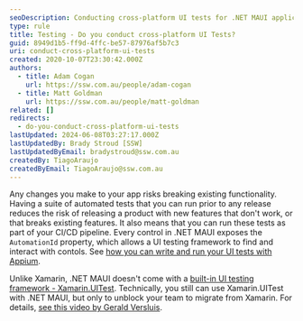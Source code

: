 ```yaml
---
seoDescription: Conducting cross-platform UI tests for .NET MAUI applications with Appium and NUnit.
type: rule
title: Testing - Do you conduct cross-platform UI Tests?
guid: 8949d1b5-ff9d-4ffc-be57-87976af5b7c3
uri: conduct-cross-platform-ui-tests
created: 2020-10-07T23:30:42.000Z
authors:
  - title: Adam Cogan
    url: https://ssw.com.au/people/adam-cogan
  - title: Matt Goldman
    url: https://ssw.com.au/people/matt-goldman
related: []
redirects:
  - do-you-conduct-cross-platform-ui-tests
lastUpdated: 2024-06-08T03:27:17.000Z
lastUpdatedBy: Brady Stroud [SSW]
lastUpdatedByEmail: bradystroud@ssw.com.au
createdBy: TiagoAraujo
createdByEmail: TiagoAraujo@ssw.com.au
---
```


Any changes you make to your app risks breaking existing functionality. Having a suite of automated tests that you can run prior to any release reduces the risk of releasing a product with new features that don't work, or that breaks existing features. It also means that you can run these tests as part of your CI/CD pipeline.
Every control in .NET MAUI exposes the `AutomationId` property, which allows a UI testing framework to find and interact with contols. See [how you can write and run your UI tests with Appium](https://learn.microsoft.com/en-us/samples/dotnet/maui-samples/uitest-appium-nunit/).

Unlike Xamarin, .NET MAUI doesn't come with a [built-in UI testing framework - Xamarin.UITest](https://docs.microsoft.com/en-us/appcenter/test-cloud/frameworks/uitest). Technically, you still can use Xamarin.UITest with .NET MAUI, but only to unblock your team to migrate from Xamarin. For details, [see this video by Gerald Versluis](https://www.youtube.com/watch?v=0c2U-TzmTnQ).

